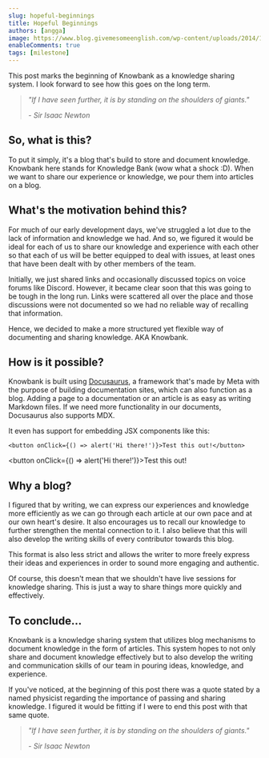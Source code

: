 ```yaml
---
slug: hopeful-beginnings
title: Hopeful Beginnings
authors: [angga]
image: https://www.blog.givemesomeenglish.com/wp-content/uploads/2014/12/At-The-Beginning-GiveMeSomeEnglish.jpg
enableComments: true
tags: [milestone]
---
```


This post marks the beginning of Knowbank as a knowledge sharing system. I look forward to see how this goes on the long term.

<!--truncate-->

<!-- LINKS -->

[Docusaurus]: https://docusaurus.io/

> _"If I have seen further, it is by standing on the shoulders of giants."_
>
> _- Sir Isaac Newton_

## So, what is this?

To put it simply, it's a blog that's build to store and document knowledge. Knowbank here stands for Knowledge Bank (wow what a shock :D). When we want to share our experience or knowledge, we pour them into articles on a blog.

## What's the motivation behind this?

For much of our early development days, we've struggled a lot due to the lack of information and knowledge we had. And so, we figured it would be ideal for each of us to share our knowledge and experience with each other so that each of us will be better equipped to deal with issues, at least ones that have been dealt with by other members of the team.

Initially, we just shared links and occasionally discussed topics on voice forums like Discord. However, it became clear soon that this was going to be tough in the long run. Links were scattered all over the place and those discussions were not documented so we had no reliable way of recalling that information.

Hence, we decided to make a more structured yet flexible way of documenting and sharing knowledge. AKA Knowbank.

## How is it possible?

Knowbank is built using [Docusaurus], a framework that's made by Meta with the purpose of building documentation sites, which can also function as a blog. Adding a page to a documentation or an article is as easy as writing Markdown files. If we need more functionality in our documents, Docusaurus also supports MDX.

It even has support for embedding JSX components like this:

```tsx title="JSX Example"
<button onClick={() => alert('Hi there!')}>Test this out!</button>
```

<button onClick={() => alert('Hi there!')}>Test this out!</button>

## Why a blog?

I figured that by writing, we can express our experiences and knowledge more efficiently as we can go through each article at our own pace and at our own heart's desire. It also encourages us to recall our knowledge to further strengthen the mental connection to it. I also believe that this will also develop the writing skills of every contributor towards this blog.

This format is also less strict and allows the writer to more freely express their ideas and experiences in order to sound more engaging and authentic.

Of course, this doesn't mean that we shouldn't have live sessions for knowledge sharing. This is just a way to share things more quickly and effectively.

## To conclude...

Knowbank is a knowledge sharing system that utilizes blog mechanisms to document knowledge in the form of articles. This system hopes to not only share and document knowledge effectively but to also develop the writing and communication skills of our team in pouring ideas, knowledge, and experience.

If you've noticed, at the beginning of this post there was a quote stated by a named physicist regarding the importance of passing and sharing knowledge. I figured it would be fitting if I were to end this post with that same quote.

> _"If I have seen further, it is by standing on the shoulders of giants."_
>
> _- Sir Isaac Newton_
